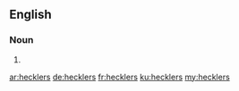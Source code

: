 ==English==

===Noun===
{{head|en}}

# {{plural of|heckler}}

[[ar:hecklers]]
[[de:hecklers]]
[[fr:hecklers]]
[[ku:hecklers]]
[[my:hecklers]]